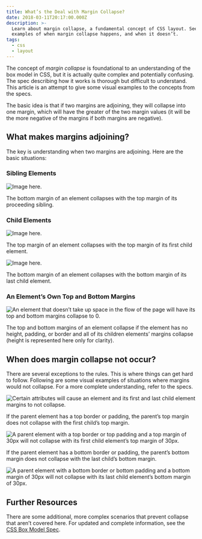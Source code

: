 ```yaml
---
title: What’s the Deal with Margin Collapse?
date: 2018-03-11T20:17:00.000Z
description: >-
  Learn about margin collapse, a fundamental concept of CSS layout. See visual
  examples of when margin collapse happens, and when it doesn’t.
tags:
  - css
  - layout
---
```

The concept of _margin collapse_ is foundational to an understanding of the box model in CSS, but it is actually quite complex and potentially confusing. The spec describing how it works is thorough but difficult to understand. This article is an attempt to give some visual examples to the concepts from the specs.

The basic idea is that if two margins are adjoining, they will collapse into one margin, which will have the greater of the two margin values (it will be the more negative of the margins if both margins are negative).

## What makes margins adjoining?

The key is understanding when two margins are adjoining. Here are the basic situations:

### Sibling Elements

![Image here.](/assets/sibling-elements.svg "An element with a bottom margin of 30px followed by a sibling element with a top margin of 30px will have their margins collapsed into a total margin of 30px between them.")

The bottom margin of an element collapses with the top margin of its proceeding sibling.

### Child Elements

![Image here.](/assets/child-elements-top.svg "An element with a top margin of 30px and a first child element with a top margin of 30px will collapse so that the child element’s margin collapses with that of its parent.")

The top margin of an element collapses with the top margin of its first child element.

![Image here.](/assets/child-elements-bottom.svg "An element with a bottom margin of 30px and its last child element with a bottom margin of 30px will collapse so that the child element’s margin collapses with that of its parent.")

The bottom margin of an element collapses with the bottom margin of its last child element.

### An Element’s Own Top and Bottom Margins

![An element that doesn’t take up space in the flow of the page will have its top and bottom margins collapse to 0.](/img/own-margins.svg)

The top and bottom margins of an element collapse if the element has no height, padding, or border and all of its children elements’ margins collapse (height is represented here only for clarity).

## When does margin collapse not occur?

There are several exceptions to the rules. This is where things can get hard to follow. Following are some visual examples of situations where margins would not collapse. For a more complete understanding, refer to the specs.

![Certain attributes will cause an element and its first and last child element margins to not collapse.](/img/child-elements-no-collapse.svg)

If the parent element has a top border or padding, the parent’s top margin does not collapse with the first child’s top margin.

![A parent element with a top border or top padding and a top margin of 30px will not collapse with its first child element’s top margin of 30px.](/img/parent-border-padding-top.svg)

If the parent element has a bottom border or padding, the parent’s bottom margin does not collapse with the last child’s bottom margin.

![A parent element with a bottom border or bottom padding and a bottom margin of 30px will not collapse with its last child element’s bottom margin of 30px.](/img/parent-border-padding-bottom.svg)

## Further Resources

There are some additional, more complex scenarios that prevent collapse that aren’t covered here. For updated and complete information, see the [CSS Box Model Spec](https://www.w3.org/TR/CSS2/box.html#collapsing-margins).